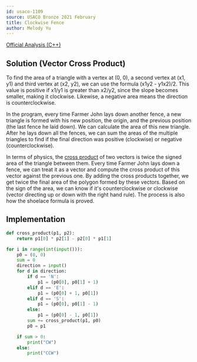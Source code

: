 ```yaml
---
id: usaco-1109
source: USACO Bronze 2021 February
title: Clockwise Fence
author: Melody Yu
---
```


[Official Analysis (C++)](http://usaco.org/current/data/sol_prob3_bronze_feb21.html)

## Solution (Vector Cross Product)

To find the area of a triangle with a vertex at (0, 0), a second vertex at (x1, y1) and third vertex at (x2, y2), we can use the formula (x1y2 - y1x2)/2. This value is positive if x1/y1 is greater than x2/y2, since the slope becomes smaller, making it clockwise. Likewise, a negative area means the direction is counterclockwise.

In the program, every time Farmer John lays down another fence, a new triangle is formed with his new position, the origin, and the previous position (the last fence he laid down). We can calculate the area of this new triangle. After he lays down all the fences, we can sum the areas of the multiple triangles to find if the final direction was positive (clockwise) or negative (counterclockwise).

In terms of physics, the [cross product](https://en.wikipedia.org/wiki/Cross_product) of two vectors is twice the signed area of the triangle between them. Every time Farmer John lays down a fence, we can treat it as a vector and compute the cross product of this vector against the previous one. By adding the cross products together, we get twice the final area of the polygon formed by these vectors. Based on the sign of the area, we can know if it's counterclockwise or clockwise (vector directing up or down with the right hand rule). The process is also how the shoelace formula is proved.


<LanguageSection>
<PySection>

## Implementation

```python
def cross_product(p1, p2):
	return p1[0] * p2[1] - p2[0] * p1[1]

for i in range(int(input())):
	p0 = (0, 0)
	sum = 0
	direction = input()
	for d in direction:
		if d == 'N':
			p1 = (p0[0], p0[1] + 1)
		elif d == 'E':
			p1 = (p0[0] + 1, p0[1])
		elif d == 'S':
			p1 = (p0[0], p0[1] - 1)
		else:
			p1 = (p0[0] - 1, p0[1])
		sum += cross_product(p1, p0)
		p0 = p1

	if sum > 0:
		print("CW")
	else:
		print("CCW")
```

</PySection>
</LanguageSection>
